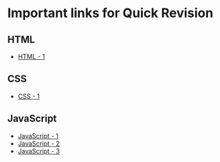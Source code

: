 # Important links for Quick Revision

## HTML

- [HTML - 1](https://developer.mozilla.org/en-US/docs/Web/HTML/Reference)

## CSS

- [CSS - 1](https://developer.mozilla.org/en-US/docs/Web/CSS/Reference)

## JavaScript

- [JavaScript - 1](https://developer.mozilla.org/en-US/docs/Web/JavaScript/Reference)
- [JavaScript - 2](https://developer.mozilla.org/en-US/docs/Web/JavaScript/Guide)
- [JavaScript - 3](https://developer.mozilla.org/en-US/docs/Web/API)



